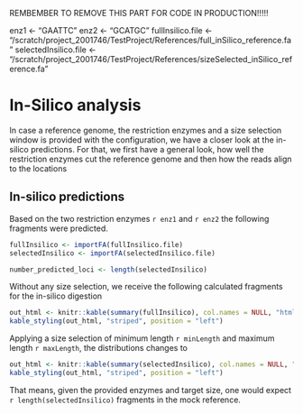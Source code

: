 REMBEMBER TO REMOVE THIS PART FOR CODE IN PRODUCTION!!!!!

enz1 <- "GAATTC"
enz2 <- "GCATGC"
fullInsilico.file <- "/scratch/project_2001746/TestProject/References/full_inSilico_reference.fa"
selectedInsilico.file <- "/scratch/project_2001746/TestProject/References/sizeSelected_inSilico_reference.fa"



# In-Silico analysis

In case a reference genome, the restriction enzymes and a size selection window is provided with the configuration, we have a closer look at the in-silico predictions. For that, we first have a general look, how well the restriction enzymes cut the reference genome and then how the reads align to the locations

## In-silico predictions
Based on the two restriction enzymes `r enz1` and `r enz2` the following fragments were predicted.

```r
fullInsilico <- importFA(fullInsilico.file)
selectedInsilico <- importFA(selectedInsilico.file)

number_predicted_loci <- length(selectedInsilico)
```

Without any size selection, we receive the following calculated fragments for the in-silico digestion

```r
out_html <- knitr::kable(summary(fullInsilico), col.names = NULL, "html")
kable_styling(out_html, "striped", position = "left")
```


Applying a size selection of minimum length `r minLength` and maximum length `r maxLength`, the distributions changes to

```r
out_html <- knitr::kable(summary(selectedInsilico), col.names = NULL, "html")
kable_styling(out_html, "striped", position = "left")
```

That means, given the provided enzymes and target size, one would expect `r length(selectedInsilico)` fragments in the mock reference.